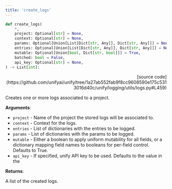 ```yaml
---
title: 'create_logs'
---
```


```python
def create_logs(
    *,
    project: Optional[str] = None,
    context: Optional[str] = None,
    params: Optional[Union[List[Dict[str, Any]], Dict[str, Any]]] = None,
    entries: Optional[Union[List[Dict[str, Any]], Dict[str, Any]]] = None,
    mutable: Optional[Union[bool, Dict[str, bool]]] = True,
    batched: bool = False,
    api_key: Optional[str] = None,
) -> List[int]:
```

<p align="right">[source code](https://github.com/unifyai/unify/tree/1a27ab552fab9f8cc9608590e175c5313016d40c/unify/logging/utils/logs.py#L459)</p>

Creates one or more logs associated to a project.

**Arguments**:

- `project` - Name of the project the stored logs will be associated to.
- `context` - Context for the logs.
- `entries` - List of dictionaries with the entries to be logged.
- `params` - List of dictionaries with the params to be logged.
- `mutable` - Either a boolean to apply uniform mutability for all fields, or a dictionary mapping field names to booleans for per-field control. Defaults to True.
- `api_key` - If specified, unify API key to be used. Defaults to the value in the



**Returns**:

A list of the created logs.